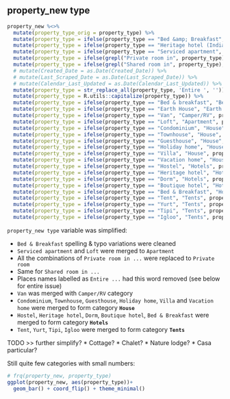 ## property_new type

```{r, eval=FALSE}
property_new %<>%
  mutate(property_type_orig = property_type) %>% 
  mutate(property_type = ifelse(property_type == "Bed &amp; Breakfast", "Bed & Breakfast", property_type)) %>% 
  mutate(property_type = ifelse(property_type == "Heritage hotel (India)", "Heritage hotel", property_type)) %>% 
  mutate(property_type = ifelse(property_type == "Serviced apartment", "Apartment", property_type)) %>% 
  mutate(property_type = ifelse(grepl("Private room in", property_type), "Private room", property_type)) %>% 
  mutate(property_type = ifelse(grepl("Shared room in", property_type), "Shared room", property_type)) %>% 
  # mutate(Created_Date = as.Date(Created_Date)) %>% 
  # mutate(Last_Scraped_Date = as.Date(Last_Scraped_Date)) %>% 
  # mutate(Calendar_Last_Updated = as.Date(Calendar_Last_Updated)) %>% 
  mutate(property_type = str_replace_all(property_type, 'Entire ', '')) %>% 
  mutate(property_type = R.utils::capitalize(property_type)) %>% 
  mutate(property_type = ifelse(property_type == "Bed & breakfast", "Bed & Breakfast", property_type)) %>% 
  mutate(property_type = ifelse(property_type == "Earth House", "Earth house", property_type)) %>% 
  mutate(property_type = ifelse(property_type == "Van", "Camper/RV", property_type)) %>% 
  mutate(property_type = ifelse(property_type == "Loft", "Apartment", property_type)) %>% 
  mutate(property_type = ifelse(property_type == "Condominium", "House", property_type)) %>% 
  mutate(property_type = ifelse(property_type == "Townhouse", "House", property_type)) %>% 
  mutate(property_type = ifelse(property_type == "Guesthouse", "House", property_type)) %>% 
  mutate(property_type = ifelse(property_type == "Holiday home", "House", property_type)) %>% 
  mutate(property_type = ifelse(property_type == "Villa", "House", property_type)) %>% 
  mutate(property_type = ifelse(property_type == "Vacation home", "House", property_type)) %>% 
  mutate(property_type = ifelse(property_type == "Hostel", "Hotels", property_type)) %>% 
  mutate(property_type = ifelse(property_type == "Heritage hotel", "Hotels", property_type)) %>% 
  mutate(property_type = ifelse(property_type == "Dorm", "Hotels", property_type)) %>% 
  mutate(property_type = ifelse(property_type == "Boutique hotel", "Hotels", property_type)) %>% 
  mutate(property_type = ifelse(property_type == "Bed & Breakfast", "Hotels", property_type)) %>% 
  mutate(property_type = ifelse(property_type == "Tent", "Tents", property_type)) %>% 
  mutate(property_type = ifelse(property_type == "Yurt", "Tents", property_type)) %>% 
  mutate(property_type = ifelse(property_type == "Tipi", "Tents", property_type)) %>% 
  mutate(property_type = ifelse(property_type == "Igloo", "Tents", property_type))
```

`property_new type` variable was simplified:

* `Bed & Breakfast` spelling & typo variations were cleaned
* `Serviced apartment` and `Loft` were merged to `Apartment`
* All the combinations of `Private room in ...` were replaced to `Private room` 
* Same for `Shared room in ...` 
* Places names labelled as `Entire ...` had this word removed (see below for entire issue) 
* `Van` was merged with `Camper/RV` category
* `Condominium`, `Townhouse`, `Guesthouse`, `Holiday home`, `Villa` and `Vacation home` were merged to form category **`House`**
* `Hostel`, `Heritage hotel`, `Dorm`, `Boutique hotel`, `Bed & Breakfast` were merged to form category **`Hotels`**
* `Tent`, `Yurt`, `Tipi`, `Igloo` were merged to form category **`Tents`**

TODO >> further simplify?
* Cottage?
* Chalet?
* Nature lodge?
* Casa particular?

Still quite few categories with small numbers: 

```{r, fig.width=8, fig.height=8, out.width="800px", out.height="800px"}
# frq(property_new, property_type)
ggplot(property_new, aes(property_type))+ 
  geom_bar() + coord_flip() + theme_minimal()
```


